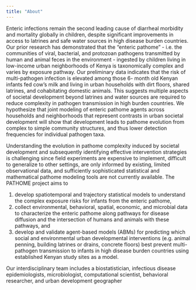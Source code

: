 ```yaml
---
title: "About"
---
```


Enteric infections remain the second leading cause of diarrheal morbidity and mortality globally in children, despite significant improvements in access to latrines and safe water sources in high disease burden countries. Our prior research has demonstrated that the “enteric pathome” - i.e. the communities of viral, bacterial, and protozoan pathogens transmitted by human and animal feces in the environment - ingested by children living in low-income urban neighborhoods of Kenya is taxonomically complex and varies by exposure pathway. Our preliminary data indicates that the risk of multi-pathogen infection is elevated among those 6- month old Kenyan infants fed cow’s milk and living in urban households with dirt floors, shared latrines, and cohabitating domestic animals. This suggests multiple aspects of societal development beyond latrines and water sources are required to reduce complexity in pathogen transmission in high burden countries. We hypothesize that joint modeling of enteric pathome agents across households and neighborhoods that represent contrasts in urban societal development will show that development leads to pathome evolution from complex to simple community structures, and thus lower detection frequencies for individual pathogen taxa.


Understanding the evolution in pathome complexity induced by societal development and subsequently identifying effective intervention strategies is challenging since field experiments are expensive to implement, difficult to generalize to other settings, are only informed by existing, limited observational data, and sufficiently sophisticated statistical and mathematical pathome modeling tools are not currently available. The PATHOME project aims to 

  1. develop spatiotemporal and trajectory statistical models to understand the complex exposure risks for infants from the enteric pathome, 
  1. collect environmental, behavioral, spatial, economic, and microbial data to characterize the enteric pathome along pathways for disease diffusion and the intersection of humans and animals with these pathways, and 
  1. develop and validate agent-based models (ABMs) for predicting which social and environmental urban developmental interventions (e.g. animal penning, building latrines or drains, concrete floors) best prevent multi-pathogen transmission to infants in high disease burden countries using established Kenyan study sites as a model. 
  
Our interdisciplinary team includes a biostatistician, infectious disease epidemiologists, microbiologist, computational scientist, behavioral researcher, and urban development geographer

